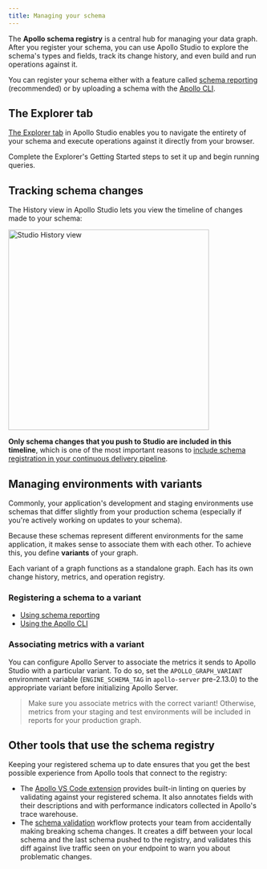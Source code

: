 ```yaml
---
title: Managing your schema
---
```


The **Apollo schema registry** is a central hub for managing your data graph. After you register your schema, you can use Apollo Studio to explore the schema's types and fields, track its change history, and even build and run operations against it.

You can register your schema either with a feature called [schema reporting](./schema-reporting/) (recommended) or by uploading a schema with the [Apollo CLI](./cli-registration/).

## The Explorer tab

[The Explorer tab](https://studio.apollographql.com/explorer) in Apollo Studio enables you to navigate the entirety of your schema and execute operations against it directly from your browser.

Complete the Explorer's Getting Started steps to set it up and begin running queries.

## Tracking schema changes

The History view in Apollo Studio lets you view the timeline of changes made to your schema:

<img src="../img//schema-history.jpg" class="screenshot" alt="Studio History view" width="400"></img>

**Only schema changes that you push to Studio are included in this timeline**, which is one of the most important reasons to [include schema registration in your continuous delivery pipeline](./cli-registration/#registering-with-continuous-delivery).

## Managing environments with variants

Commonly, your application's development and staging environments use schemas that differ slightly from your production schema (especially if you're actively working on updates to your schema).

Because these schemas represent different environments for the same application, it makes sense to associate them with each other. To achieve this, you define **variants** of your graph.

Each variant of a graph functions as a standalone graph. Each has its own change history, metrics, and operation registry.

### Registering a schema to a variant

* [Using schema reporting](./schema-reporting/#registering-to-a-variant-with-schema-reporting)
* [Using the Apollo CLI](./cli-registration/#registering-a-non-federated-schema)

### Associating metrics with a variant

You can configure Apollo Server to associate the metrics it sends to Apollo Studio with a particular variant. To do so, set the `APOLLO_GRAPH_VARIANT` environment variable (`ENGINE_SCHEMA_TAG` in `apollo-server` pre-2.13.0) to the appropriate variant before initializing Apollo Server.

> Make sure you associate metrics with the correct variant! Otherwise, metrics from your staging and test environments will be included in reports for your production graph.

## Other tools that use the schema registry

Keeping your registered schema up to date ensures that you get the best possible experience from Apollo tools that connect to the registry:

- The [Apollo VS Code extension](https://marketplace.visualstudio.com/items?itemName=apollographql.vscode-apollo) provides built-in linting on queries by validating against your registered schema. It also annotates fields with their descriptions and with performance indicators collected in Apollo's trace warehouse.
- The [schema validation](/schema-validation/) workflow protects your team from accidentally making breaking schema changes. It creates a diff between your local schema and the last schema pushed to the registry, and validates this diff against live traffic seen on your endpoint to warn you about problematic changes.
